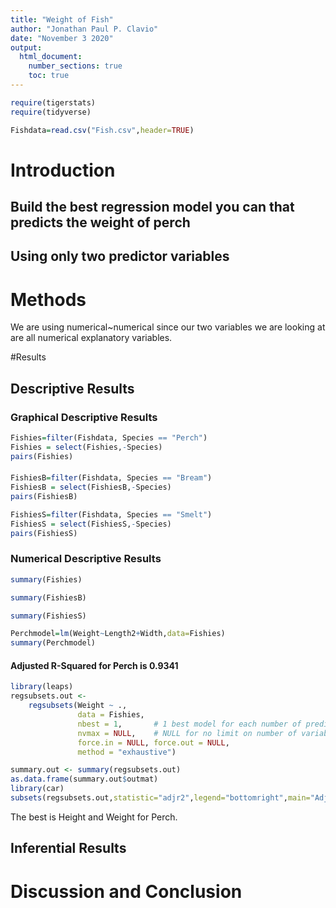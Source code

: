 ```yaml
---
title: "Weight of Fish"
author: "Jonathan Paul P. Clavio"
date: "November 3 2020"
output: 
  html_document:
    number_sections: true
    toc: true
---
```



```r
require(tigerstats)
require(tidyverse)
```

```r
Fishdata=read.csv("Fish.csv",header=TRUE)
```






# Introduction

<!--In this section you explain what you are trying to show.  Where did the data come from?  What is the research or other question you are trying to answer?!-->

## Build the best regression model you can that predicts the weight of perch
## Using only two predictor variables  


# Methods

<!--Decide on your methods:  use "variable analysis" or other appropriate descriptors.  Make sure to choose at least one graphical method and at least one numerical method.!-->

We are using numerical~numerical since our two variables we are looking at are all numerical explanatory variables.

#Results

<!--Divide this section into two sub-sections:  One for your descriptive  results and one for your inferential results.!-->

## Descriptive Results

### Graphical Descriptive Results

```r
Fishies=filter(Fishdata, Species == "Perch")
Fishies = select(Fishies,-Species)
pairs(Fishies)
```
#### 


```r
FishiesB=filter(Fishdata, Species == "Bream")
FishiesB = select(FishiesB,-Species)
pairs(FishiesB)
```


```r
FishiesS=filter(Fishdata, Species == "Smelt")
FishiesS = select(FishiesS,-Species)
pairs(FishiesS)
```
<!--Graphical results here.  Make sure to show your code.  Provide appropriate labels for axes, giving units if possible, and provide a good title for the graph, too.  Use the graphical results to describe the patterns if any that exist in the data as focused toward the research question!-->

### Numerical Descriptive Results

```r
summary(Fishies)
```

```r
summary(FishiesB)
```

```r
summary(FishiesS)
```


```r
Perchmodel=lm(Weight~Length2+Width,data=Fishies)
summary(Perchmodel)
```
#### Adjusted R-Squared for Perch is 0.9341

```r
library(leaps)
regsubsets.out <-
    regsubsets(Weight ~ .,
               data = Fishies,
               nbest = 1,       # 1 best model for each number of predictors
               nvmax = NULL,    # NULL for no limit on number of variables
               force.in = NULL, force.out = NULL,
               method = "exhaustive")

summary.out <- summary(regsubsets.out)
as.data.frame(summary.out$outmat)
library(car)
subsets(regsubsets.out,statistic="adjr2",legend="bottomright",main="Adjusted R^2")
```
The best is Height and Weight for Perch.


<!--Numerical results go here. Use the numerical results to describe the patterns if any that exist in the data as focused toward the research question!-->

## Inferential Results

<!--State hypothesis clearly.  Make sure your discussion of the inferential test covers all the aspects that the test output produces, such as test statistic, p-value etc.  Make a decision about the null hypothesis, explain the assumptions on which the selected test/procedure was based, and why the chosen procedure satisfys the assumptions and is appropriate to answer the research question!-->

# Discussion and Conclusion

<!--Discussion and conclusion here.  If you found a relationship be sure to consider whether the relationship occurs because one of the variavbles causes the other, or whether they perhasps are related for some other reason.  Watch the chapter 6 videos from the GeorgeTown videos collection.!-->
